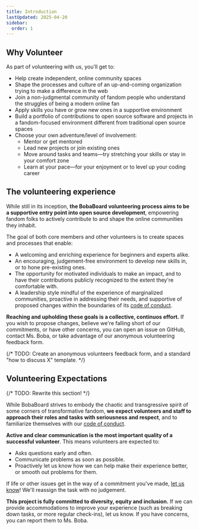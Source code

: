 ```yaml
---
title: Introduction
lastUpdated: 2025-04-20
sidebar:
  order: 1
---
```



## Why Volunteer

As part of volunteering with us, you'll get to:

- Help create independent, online community spaces
- Shape the processes and culture of an up-and-coming organization trying to
  make a difference in the web
- Join a non-judgmental community of fandom people who understand the struggles
  of being a modern online fan
- Apply skills you have or grow new ones in a supportive environment
- Build a portfolio of contributions to open source software and projects in a
  fandom-focused environment different from traditional open source spaces
- Choose your own adventure/level of involvement:
  - Mentor or get mentored
  - Lead new projects or join existing ones
  - Move around tasks and teams—try stretching your skills or stay in your
    comfort zone
  - Learn at your pace—for your enjoyment or to level up your coding career

## The volunteering experience

While still in its inception, **the BobaBoard volunteering process aims to be a
supportive entry point into open source development**, empowering fandom folks
to actively contribute to and shape the online communities they inhabit.

The goal of both core members and other volunteers is to create spaces and
processes that enable:

- A welcoming and enriching experience for beginners and experts alike.
- An encouraging, judgement-free environment to develop new skills in, or to
  hone pre-existing ones.
- The opportunity for motivated individuals to make an impact, and to have their
  contributions publicly recognized to the extent they're comfortable with.
- A leadership style mindful of the experience of marginalized communities,
  proactive in addressing their needs, and supportive of proposed changes within
  the boundaries of its
  [code of conduct](/volunteering/experience/code-of-conduct).

**Reaching and upholding these goals is a collective, continuos effort.** If you
wish to propose changes, believe we're falling short of our commitments, or have
other concerns, you can open an issue on GitHub, contact Ms. Boba, or take
advantage of our anonymous volunteering feedback form.

{/* TODO: Create an anonymous volunteers feedback form, and a standard "how to discuss X" template. */}

## Volunteering Expectations

{/* TODO: Rewrite this section! */}

While BobaBoard strives to embody the chaotic and transgressive spirit of some
corners of transformative fandom, **we expect volunteers and staff to approach
their roles and tasks with seriousness and respect**, and to familiarize
themselves with our
[code of conduct](/volunteering/experience/code-of-conduct).

**Active and clear communication is the most important quality of a successful
volunteer**. This means volunteers are expected to:

- Asks questions early and often.
- Communicate problems as soon as possible.
- Proactively let us know how we can help make their experience better, or
  smooth out problems for them.

<Aside type="tip" icon="star">

If life or other issues get in the way of a commitment you've made, <ins>let us
know</ins>! We'll reassign the task with no judgement.

</Aside>

**This project is fully committed to diversity, equity and inclusion.** If we
can provide accommodations to improve your experience (such as breaking down
tasks, or more regular check-ins), let us know. If you have concerns, you can
report them to Ms. Boba.
